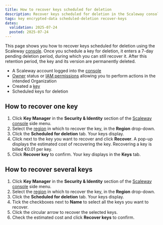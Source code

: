 ```yaml
---
title: How to recover keys scheduled for deletion
description: Recover keys scheduled for deletion in the Scaleway console before they are permanently removed.
tags: key encrypted-data scheduled-deletion recover-keys
dates:
  validation: 2025-07-24
  posted: 2025-07-24
---
```



This page shows you how to recover keys scheduled for deletion using the Scaleway [console](https://console.scaleway.com). Once you schedule a key for deletion, it enters a 7-day pending deletion period, during which you can still recover it.
After this retention period, the key and its version are permanently deleted.

<Requirements />

- A Scaleway account logged into the [console](https://console.scaleway.com)
- [Owner](/iam/concepts/#owner) status or [IAM permissions](/iam/concepts/#permission) allowing you to perform actions in the intended Organization
- Created a [key](/key-manager/how-to/create-key/)
- Scheduled keys for deletion

## How to recover one key

1. Click **Key Manager** in the **Security & Identity** section of the [Scaleway console](https://console.scaleway.com/) side menu.
2. Select the [region](/key-manager/concepts/#region) in which to recover the key, in the **Region** drop-down.
3. Click the **Scheduled for deletion** tab. Your keys display.
4. Click <Icon name="more" /> next to the key you want to recover and click **Recover**. A pop-up displays the estimated cost of recovering the key.
    <Message type="note">
     Recovering a key is billed €0.01 per key.
    </Message>
5. Click **Recover key** to confirm. Your key displays in the **Keys** tab.

## How to recover several keys

1. Click **Key Manager** in the **Security & Identity** section of the [Scaleway console](https://console.scaleway.com/) side menu.
2. Select the [region](/key-manager/concepts/#region) in which to recover the key, in the **Region** drop-down.
3. Click the **Scheduled for deletion** tab. Your keys display.
4. Tick the checkboxes next to **Name** to select all the keys you want to recover.
5. Click the circular arrow to recover the selected keys.
6. Check the estimated cost and click **Recover keys** to confirm.